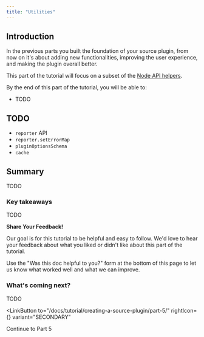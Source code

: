 ```yaml
---
title: "Utilities"
---
```



## Introduction

In the previous parts you built the foundation of your source plugin, from now on it's about adding new functionalities, improving the user experience, and making the plugin overall better.

This part of the tutorial will focus on a subset of the [Node API helpers](/docs/reference/config-files/node-api-helpers/).

By the end of this part of the tutorial, you will be able to:

- TODO

## TODO

- `reporter` API
- `reporter.setErrorMap`
- `pluginOptionsSchema`
- `cache`

## Summary

TODO

### Key takeaways

TODO

<Announcement>

**Share Your Feedback!**

Our goal is for this tutorial to be helpful and easy to follow. We'd love to hear your feedback about what you liked or didn't like about this part of the tutorial.

Use the "Was this doc helpful to you?" form at the bottom of this page to let us know what worked well and what we can improve.

</Announcement>

### What's coming next?

TODO

<LinkButton
  to="/docs/tutorial/creating-a-source-plugin/part-5/"
  rightIcon={<MdArrowForward />}
  variant="SECONDARY"
>
  Continue to Part 5
</LinkButton>